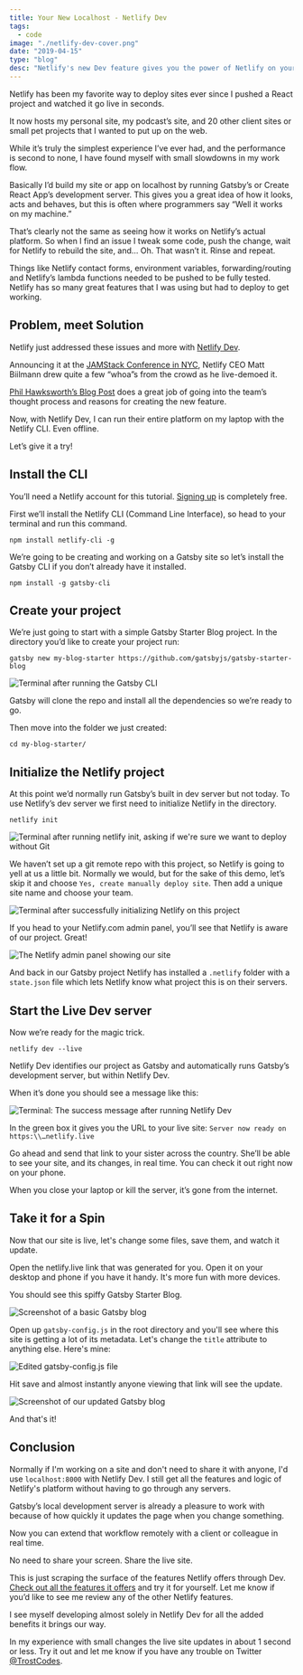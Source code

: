 ```yaml
---
title: Your New Localhost - Netlify Dev
tags:
  - code
image: "./netlify-dev-cover.png"
date: "2019-04-15"
type: "blog"
desc: "Netlify's new Dev feature gives you the power of Netlify on your desktop. The Live feature allows for site streaming across the internet. Let's check it out!"
---
```


Netlify has been my favorite way to deploy sites ever since I pushed a React project and watched it go live in seconds.

It now hosts my personal site, my podcast’s site, and 20 other client sites or small pet projects that I wanted to put up on the web.

While it’s truly the simplest experience I’ve ever had, and the performance is second to none, I have found myself with small slowdowns in my work flow.

Basically I’d build my site or app on localhost by running Gatsby’s or Create React App’s development server. This gives you a great idea of how it looks, acts and behaves, but this is often where programmers say “Well it works on my machine.”

That’s clearly not the same as seeing how it works on Netlify’s actual platform. So when I find an issue I tweak some code, push the change, wait for Netlify to rebuild the site, and… Oh. That wasn’t it. Rinse and repeat.

Things like Netlify contact forms, environment variables, forwarding/routing and Netlify’s lambda functions needed to be pushed to be fully tested. Netlify has so many great features that I was using but had to deploy to get working.

## Problem, meet Solution

Netlify just addressed these issues and more with [Netlify Dev](https://www.netlify.com/products/dev/#how-it-works).

Announcing it at the [JAMStack Conference in NYC](https://jamstackconf.com/nyc/), Netlify CEO Matt Biilmann drew quite a few “whoa”s from the crowd as he live-demoed it.

[Phil Hawksworth’s Blog Post](https://www.netlify.com/blog/2019/04/09/netlify-dev--our-entire-platform-right-on-your-laptop/) does a great job of going into the team’s thought process and reasons for creating the new feature.

Now, with Netlify Dev, I can run their entire platform on my laptop with the Netlify CLI. Even offline.

Let’s give it a try!

## Install the CLI

You’ll need a Netlify account for this tutorial. [Signing up](https://app.netlify.com/signup) is completely free.

First we’ll install the Netlify CLI (Command Line Interface), so head to your terminal and run this command.

```shell
npm install netlify-cli -g
```

We’re going to be creating and working on a Gatsby site so let’s install the Gatsby CLI if you don’t already have it installed.

```shell
npm install -g gatsby-cli
```

## Create your project

We’re just going to start with a simple Gatsby Starter Blog project. In the directory you’d like to create your project run:

```shell
gatsby new my-blog-starter https://github.com/gatsbyjs/gatsby-starter-blog
```

![Terminal after running the Gatsby CLI](/images/netlify-dev/netlify-dev1.png)

Gatsby will clone the repo and install all the dependencies so we’re ready to go.

Then move into the folder we just created:

```shell
cd my-blog-starter/
```

## Initialize the Netlify project

At this point we’d normally run Gatsby’s built in dev server but not today. To use Netlify’s dev server we first need to initialize Netlify in the directory.

```shell
netlify init
```

![Terminal after running netlify init, asking if we're sure we want to deploy without Git](/images/netlify-dev/netlify-dev2.png)

We haven’t set up a git remote repo with this project, so Netlify is going to yell at us a little bit. Normally we would, but for the sake of this demo, let’s skip it and choose `Yes, create manually deploy site`. Then add a unique site name and choose your team.

![Terminal after successfully initializing Netlify on this project](/images/netlify-dev/netlify-dev3.png)

If you head to your Netlify.com admin panel, you’ll see that Netlify is aware of our project. Great!

![The Netlify admin panel showing our site](/images/netlify-dev/netlify-dev4.png)

And back in our Gatsby project Netlify has installed a `.netlify` folder with a `state.json` file which lets Netlify know what project this is on their servers.

## Start the Live Dev server

Now we’re ready for the magic trick.

```shell
netlify dev --live
```

Netlify Dev identifies our project as Gatsby and automatically runs Gatsby’s development server, but within Netlify Dev.

When it’s done you should see a message like this:

![Terminal: The success message after running Netlify Dev](/images/netlify-dev/netlify-dev5.png)

In the green box it gives you the URL to your live site: `Server now ready on https:\\…netlify.live`

Go ahead and send that link to your sister across the country. She’ll be able to see your site, and its changes, in real time. You can check it out right now on your phone.

When you close your laptop or kill the server, it’s gone from the internet.

## Take it for a Spin

Now that our site is live, let's change some files, save them, and watch it update.

Open the netlify.live link that was generated for you. Open it on your desktop and phone if you have it handy. It's more fun with more devices.

You should see this spiffy Gatsby Starter Blog.

![Screenshot of a basic Gatsby blog](/images/netlify-dev/netlify-dev6.png)

Open up `gatsby-config.js` in the root directory and you'll see where this site is getting a lot of its metadata. Let's change the `title` attribute to anything else. Here's mine:

![Edited gatsby-config.js file](/images/netlify-dev/netlify-dev7.png)

Hit save and almost instantly anyone viewing that link will see the update.

![Screenshot of our updated Gatsby blog](/images/netlify-dev/netlify-dev8.png)

And that's it!

## Conclusion

Normally if I'm working on a site and don't need to share it with anyone, I'd use `localhost:8000` with Netlify Dev. I still get all the features and logic of Netlify's platform without having to go through any servers.

Gatsby’s local development server is already a pleasure to work with because of how quickly it updates the page when you change something.

Now you can extend that workflow remotely with a client or colleague in real time.

No need to share your screen. Share the live site.

This is just scraping the surface of the features Netlify offers through Dev. [Check out all the features it offers](https://www.netlify.com/products/dev/) and try it for yourself. Let me know if you’d like to see me review any of the other Netlify features.

I see myself developing almost solely in Netlify Dev for all the added benefits it brings our way.

In my experience with small changes the live site updates in about 1 second or less. Try it out and let me know if you have any trouble on Twitter [@TrostCodes](https://twitter.com/TrostCodes).
